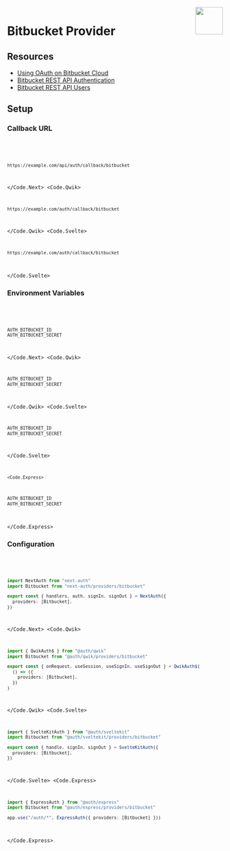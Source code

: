 
<img align="right" src="/img/providers/bitbucket.svg" height="64" width="64" />

# Bitbucket Provider

## Resources

- [Using OAuth on Bitbucket Cloud](https://support.atlassian.com/bitbucket-cloud/docs/use-oauth-on-bitbucket-cloud/)
- [Bitbucket REST API Authentication](https://developer.atlassian.com/cloud/bitbucket/rest/intro/#authentication)
- [Bitbucket REST API Users](https://developer.atlassian.com/cloud/bitbucket/rest/api-group-users/#api-group-users)

## Setup

### Callback URL

<Code>
  <Code.Next>

```bash
https://example.com/api/auth/callback/bitbucket
```

  </Code.Next>
  <Code.Qwik>

```bash
https://example.com/auth/callback/bitbucket
```

  </Code.Qwik>
  <Code.Svelte>

```bash
https://example.com/auth/callback/bitbucket
```

  </Code.Svelte>
</Code>

### Environment Variables

<Code>
  <Code.Next>

```bash filename=".env.local"
AUTH_BITBUCKET_ID
AUTH_BITBUCKET_SECRET
```

  </Code.Next>
  <Code.Qwik>

```bash filename=".env"
AUTH_BITBUCKET_ID
AUTH_BITBUCKET_SECRET
```

  </Code.Qwik>
  <Code.Svelte>

```bash filename=".env"
AUTH_BITBUCKET_ID
AUTH_BITBUCKET_SECRET
```

  </Code.Svelte>

    <Code.Express>

```bash filename=".env"
AUTH_BITBUCKET_ID
AUTH_BITBUCKET_SECRET
```

  </Code.Express>
</Code>

### Configuration

<Code>
  <Code.Next>

```ts filename="@/auth.ts"
import NextAuth from "next-auth"
import Bitbucket from "next-auth/providers/bitbucket"

export const { handlers, auth, signIn, signOut } = NextAuth({
  providers: [Bitbucket],
})
```

  </Code.Next>
  <Code.Qwik>
  
```ts filename="/src/routes/plugin@auth.ts"
import { QwikAuth$ } from "@auth/qwik"
import Bitbucket from "@auth/qwik/providers/bitbucket"

export const { onRequest, useSession, useSignIn, useSignOut } = QwikAuth$(
  () => ({
    providers: [Bitbucket],
  })
)
```

  </Code.Qwik>
  <Code.Svelte>

```ts filename="/src/auth.ts"
import { SvelteKitAuth } from "@auth/sveltekit"
import Bitbucket from "@auth/sveltekit/providers/bitbucket"

export const { handle, signIn, signOut } = SvelteKitAuth({
  providers: [Bitbucket],
})
```

  </Code.Svelte>
  <Code.Express>

```ts filename="/src/app.ts"
import { ExpressAuth } from "@auth/express"
import Bitbucket from "@auth/express/providers/bitbucket"

app.use("/auth/*", ExpressAuth({ providers: [Bitbucket] }))
```

  </Code.Express>
</Code>

